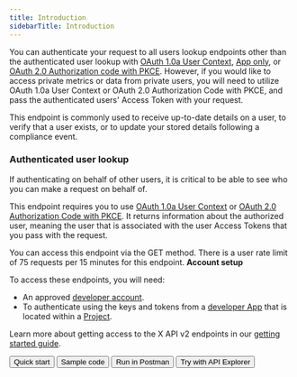 ---
title: Introduction
sidebarTitle: Introduction
---


You can authenticate your request to all users lookup endpoints other than the authenticated user lookup with [OAuth 1.0a User Context](/resources/fundamentals/authentication), [App only](/resources/fundamentals/authentication#app-only-authentication-and-oauth-2-0-bearer-token), or [OAuth 2.0 Authorization code with PKCE](resources/fundamentals/authentication#oauth-2-0-authorization-code-flow-with-pkce-2). However, if you would like to access private metrics or data from private users, you will need to utilize OAuth 1.0a User Context or OAuth 2.0 Authorization Code with PKCE, and pass the authenticated users' Access Token with your request.    

This endpoint is commonly used to receive up-to-date details on a user, to verify that a user exists, or to update your stored details following a compliance event.

### Authenticated user lookup

If authenticating on behalf of other users, it is critical to be able to see who you can make a request on behalf of.

This endpoint requires you to use [OAuth 1.0a User Context](/resources/fundamentals/authentication) or [OAuth 2.0 Authorization Code with PKCE](resources/fundamentals/authentication#oauth-2-0-authorization-code-flow-with-pkce-2). It returns information about the authorized user, meaning the user that is associated with the user Access Tokens that you pass with the request.

You can access this endpoint via the GET method. There is a user rate limit of 75 requests per 15 minutes for this endpoint.
<Note>
**Account setup**

To access these endpoints, you will need:

* An approved [developer account](https://developer.x.com/en/portal/petition/essential/basic-info).
* To authenticate using the keys and tokens from a [developer App](/resources/fundamentals/developer-apps) that is located within a [Project](/resources/fundamentals/projects). 

Learn more about getting access to the X API v2 endpoints in our [getting started guide](/x-api/getting-started/getting-access).
</Note>
<div className="flex space-x-2">
<Button href="/x-api/posts/hide-replies/quickstart">
  Quick start
</Button>
<Button href="https://github.com/xdevplatform/Twitter-API-v2-sample-code">
  Sample code
</Button>
<Button href="https://app.getpostman.com/run-collection/9956214-784efcda-ed4c-4491-a4c0-a26470a67400">
  Run in Postman
</Button>
<Button href="https://developer.x.com/apitools/api?endpoint=/2/users&method=get">
  Try with API Explorer
</Button>
</div>